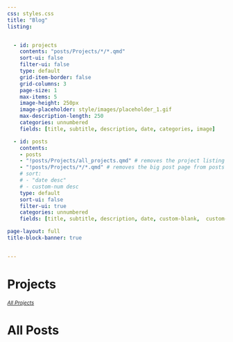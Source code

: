 ```yaml
---
css: styles.css
title: "Blog"
listing:


  - id: projects
    contents: "posts/Projects/*/*.qmd"
    sort-ui: false
    filter-ui: false
    type: default
    grid-item-border: false
    grid-columns: 3
    page-size: 1
    max-items: 5
    image-height: 250px
    image-placeholder: style/images/placeholder_1.gif
    max-description-length: 250
    categories: unnumbered
    fields: [title, subtitle, description, date, categories, image]

  - id: posts
    contents: 
    - posts
    - "!posts/Projects/all_projects.qmd" # removes the project listing page from posts
    - "!posts/Projects/*/*.qmd" # removes the big post page from posts (highlighted at top)
    # sort: 
    # - "date desc"
    # - custom-num desc
    type: default
    sort-ui: false
    filter-ui: true
    categories: unnumbered
    fields: [title, subtitle, description, date, custom-blank,  custom-series, custom-num, reading-time, categories, image]

page-layout: full
title-block-banner: true


---
```


# Projects
~[*All Projects*](posts/Projects/all_projects.qmd)~

::: {#projects}
:::

# All Posts

<script>window.runSidebar && window.runSidebar();</script>

::: {#posts}
:::